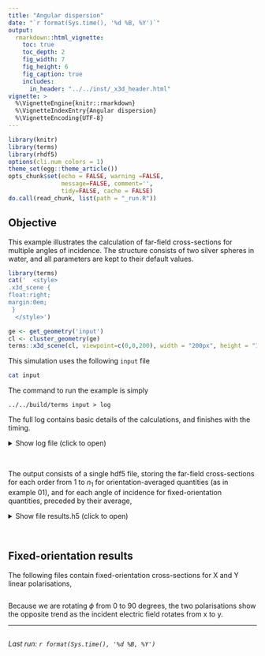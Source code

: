 ```yaml
---
title: "Angular dispersion"
date: "`r format(Sys.time(), '%d %B, %Y')`"
output:
  rmarkdown::html_vignette:
    toc: true
    toc_depth: 2
    fig_width: 7
    fig_height: 6
    fig_caption: true
    includes:
      in_header: "../../inst/_x3d_header.html"
vignette: >
  %\VignetteEngine{knitr::rmarkdown}
  %\VignetteIndexEntry{Angular dispersion}
  %\VignetteEncoding{UTF-8}
---
```



```r
library(knitr)
library(terms)
library(rhdf5)
options(cli.num_colors = 1)
theme_set(egg::theme_article())
opts_chunk$set(echo = FALSE, warning =FALSE,
               message=FALSE, comment='', 
               tidy=FALSE, cache = FALSE)
do.call(read_chunk, list(path = "_run.R"))
```

## Objective

This example illustrates the calculation of far-field cross-sections for multiple angles of incidence. The structure consists of two silver spheres in water, and all parameters are kept to their default values. 


```r
library(terms)
cat('  <style>
.x3d_scene {
float:right;
margin:0em;
 }
  </style>')

ge <- get_geometry('input')
cl <- cluster_geometry(ge)
terms::x3d_scene(cl, viewpoint=c(0,0,200), width = "200px", height = "150px")
```

This simulation uses the following `input` file
```bash
cat input
```

The command to run the example is simply

```
../../build/terms input > log
```

The full log contains basic details of the calculations, and finishes with the timing.

<details closed>
<summary> Show log file (click to open) </summary>
```bash
head -n62 log
echo "..."
tail -n1 log
```
</details> <br />

The output consists of a single hdf5 file, storing the far-field cross-sections for each order from 1 to $n_{1}$ for orientation-averaged quantities (as in example 01), and for each angle of incidence for fixed-orientation quantities, preceded by their average,

<details closed>
<summary> Show file results.h5 (click to open) </summary>
```r
```
</details> <br />

## Fixed-orientation results

The following files contain fixed-orientation cross-sections for X and Y linear polarisations,

```r
```

Because we are rotating $\phi$ from 0 to 90 degrees, the two polarisations show the opposite trend as the incident electric field rotates from x to y.

-----

```r
```
_Last run: `r format(Sys.time(), '%d %B, %Y')`_